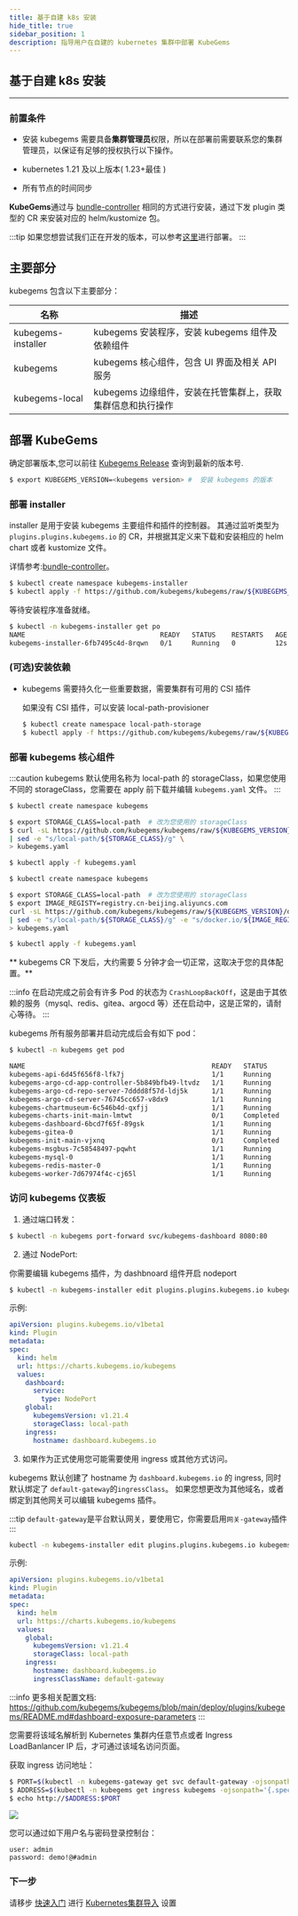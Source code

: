 ```yaml
---
title: 基于自建 k8s 安装
hide_title: true
sidebar_position: 1
description: 指导用户在自建的 kubernetes 集群中部署 KubeGems
---
```



## 基于自建 k8s 安装

---

### 前置条件

- 安装 kubegems 需要具备**集群管理员**权限，所以在部署前需要联系您的集群管理员，以保证有足够的授权执行以下操作。

- kubernetes 1.21 及以上版本( 1.23+最佳 )

- 所有节点的时间同步

**KubeGems**通过与 [bundle-controller](https://github.com/kubegems/bundle-controller) 相同的方式进行安装，通过下发 plugin 类型的 CR 来安装对应的 helm/kustomize 包。

:::tip
如果您想尝试我们正在开发的版本，可以参考[这里](https://github.com/kubegems/kubegems/blob/main/deploy/README-zh.md)进行部署。
:::

## 主要部分

kubegems 包含以下主要部分：

| 名称                 | 描述                                                        |
| -------------------- | ----------------------------------------------------------- |
| kubegems-installer | kubegems 安装程序，安装 kubegems 组件及依赖组件             |
| kubegems           | kubegems 核心组件，包含 UI 界面及相关 API 服务              |
| kubegems-local     | kubegems 边缘组件，安装在托管集群上，获取集群信息和执行操作 |

## 部署 KubeGems

确定部署版本,您可以前往 [Kubegems Release](https://github.com/kubegems/kubegems/tags) 查询到最新的版本号.

```bash
$ export KUBEGEMS_VERSION=<kubegems version> #  安装 kubegems 的版本
```

### 部署 installer

installer 是用于安装 kubegems 主要组件和插件的控制器。
其通过监听类型为 `plugins.plugins.kubegems.io` 的 CR，并根据其定义来下载和安装相应的 helm chart 或者 kustomize 文件。

详情参考:[bundle-controller](https://github.com/kubegems/bundle-controller)。

```bash
$ kubectl create namespace kubegems-installer
$ kubectl apply -f https://github.com/kubegems/kubegems/raw/${KUBEGEMS_VERSION}/deploy/installer.yaml
```

等待安装程序准备就绪。

```sh
$ kubectl -n kubegems-installer get po
NAME                                  READY   STATUS    RESTARTS   AGE
kubegems-installer-6fb7495c4d-8rqwn   0/1     Running   0          12s
```

### (可选)安装依赖

- kubegems 需要持久化一些重要数据，需要集群有可用的 CSI 插件

  如果没有 CSI 插件，可以安装 local-path-provisioner

  ```bash
  $ kubectl create namespace local-path-storage
  $ kubectl apply -f https://github.com/kubegems/kubegems/raw/${KUBEGEMS_VERSION}/deploy/addon-local-path-provisioner.yaml
  ```

### 部署 kubegems 核心组件

:::caution
kubegems 默认使用名称为 local-path 的 storageClass，如果您使用不同的 storageClass，您需要在 apply 前下载并编辑 `kubegems.yaml` 文件。
:::

<Tabs>
  <TabItem value="dockerhub" label="DockerHub 源" default>

```bash
$ kubectl create namespace kubegems

$ export STORAGE_CLASS=local-path  # 改为您使用的 storageClass
$ curl -sL https://github.com/kubegems/kubegems/raw/${KUBEGEMS_VERSION}/deploy/kubegems.yaml \
| sed -e "s/local-path/${STORAGE_CLASS}/g" \
> kubegems.yaml

$ kubectl apply -f kubegems.yaml
```

  </TabItem>
  <TabItem value="aliyun" label="阿里云镜像源（中国大陆地区推荐）" default>

```bash
$ kubectl create namespace kubegems

$ export STORAGE_CLASS=local-path  # 改为您使用的 storageClass
$ export IMAGE_REGISTY=registry.cn-beijing.aliyuncs.com
curl -sL https://github.com/kubegems/kubegems/raw/${KUBEGEMS_VERSION}/deploy/kubegems.yaml \
| sed -e "s/local-path/${STORAGE_CLASS}/g" -e "s/docker.io/${IMAGE_REGISTY}/g" \
> kubegems.yaml

$ kubectl apply -f kubegems.yaml
```

  </TabItem>
</Tabs>

** kubegems CR 下发后，大约需要 5 分钟才会一切正常，这取决于您的具体配置。**

:::info
在启动完成之前会有许多 Pod 的状态为 `CrashLoopBackOff`，这是由于其依赖的服务（mysql、redis、gitea、argocd 等）还在启动中，这是正常的，请耐心等待。
:::

kubegems 所有服务部署并启动完成后会有如下 pod：

```bash
$ kubectl -n kubegems get pod

NAME                                               READY   STATUS      RESTARTS      AGE
kubegems-api-6d45f656f8-lfk7j                      1/1     Running     0             21h
kubegems-argo-cd-app-controller-5b849bfb49-ltvdz   1/1     Running     0             21h
kubegems-argo-cd-repo-server-7dddd8f57d-ldj5k      1/1     Running     0             21h
kubegems-argo-cd-server-76745cc657-v8dx9           1/1     Running     0             21h
kubegems-chartmuseum-6c546b4d-qxfjj                1/1     Running     0             21h
kubegems-charts-init-main-lmtwt                    0/1     Completed   0             21h
kubegems-dashboard-6bcd7f65f-89gsk                 1/1     Running     0             21h
kubegems-gitea-0                                   1/1     Running     0             21h
kubegems-init-main-vjxnq                           0/1     Completed   3             21h
kubegems-msgbus-7c58548497-pqwht                   1/1     Running     5 (21h ago)   21h
kubegems-mysql-0                                   1/1     Running     0             21h
kubegems-redis-master-0                            1/1     Running     0             21h
kubegems-worker-7d67974f4c-cj65l                   1/1     Running     5 (21h ago)   21h
```

### 访问 kubegems 仪表板

1. 通过端口转发：

```sh
$ kubectl -n kubegems port-forward svc/kubegems-dashboard 8080:80
```

2. 通过 NodePort:

你需要编辑 kubegems 插件，为 dashbnoard 组件开启 nodeport

```sh
$ kubectl -n kubegems-installer edit plugins.plugins.kubegems.io kubegems
```

示例:

```yaml
apiVersion: plugins.kubegems.io/v1beta1
kind: Plugin
metadata:
spec:
  kind: helm
  url: https://charts.kubegems.io/kubegems
  values:
    dashboard:
      service:
        type: NodePort
    global:
      kubegemsVersion: v1.21.4
      storageClass: local-path
    ingress:
      hostname: dashboard.kubegems.io
```

3. 如果作为正式使用您可能需要使用 ingress 或其他方式访问。

kubegems 默认创建了 hostname 为 `dashboard.kubegems.io` 的 ingress, 同时默认绑定了 `default-gateway`的`ingressClass`。
如果您想更改为其他域名，或者绑定到其他网关可以编辑 kubegems 插件。

:::tip
`default-gateway`是平台默认网关，要使用它，你需要启用`网关-gateway`插件
:::

```sh
kubectl -n kubegems-installer edit plugins.plugins.kubegems.io kubegems
```

示例:

```yaml
apiVersion: plugins.kubegems.io/v1beta1
kind: Plugin
metadata:
spec:
  kind: helm
  url: https://charts.kubegems.io/kubegems
  values:
    global:
      kubegemsVersion: v1.21.4
      storageClass: local-path
    ingress:
      hostname: dashboard.kubegems.io
      ingressClassName: default-gateway
```

:::info
更多相关配置文档: https://github.com/kubegems/kubegems/blob/main/deploy/plugins/kubegems/README.md#dashboard-exposure-parameters
:::

您需要将该域名解析到 Kubernetes 集群内任意节点或者 Ingress LoadBanlancer IP 后，才可通过该域名访问页面。

获取 ingress 访问地址：

```bash
$ PORT=$(kubectl -n kubegems-gateway get svc default-gateway -ojsonpath='{.spec.ports[0].nodePort}')
$ ADDRESS=$(kubectl -n kubegems get ingress kubegems -ojsonpath='{.spec.rules[*].host}')
$ echo http://$ADDRESS:$PORT
```

![](./assets/dashborad.jpg)

您可以通过如下用户名与密码登录控制台：

```
user: admin
password: demo!@#admin
```

### 下一步

请移步 [快速入门](../../category/快速入门) 进行 [Kubernetes集群导入](../../quick-starts/admin/cluster) 设置